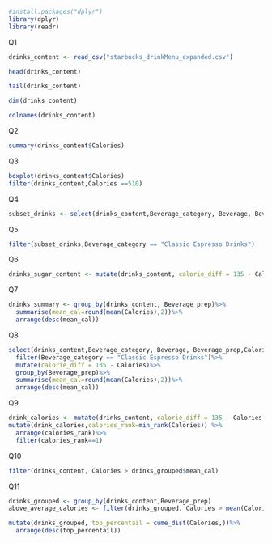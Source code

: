 ```r
#install.packages("dplyr")
library(dplyr)
library(readr)
```
Q1
```r
drinks_content <- read_csv("starbucks_drinkMenu_expanded.csv")
```

```r
head(drinks_content)
```
```r
tail(drinks_content)
```

```r
dim(drinks_content)
```

```r
colnames(drinks_content)
```

Q2
```r
summary(drinks_content$Calories)
```
Q3
```r
boxplot(drinks_content$Calories)
filter(drinks_content,Calories ==510)
```
Q4

```r
subset_drinks <- select(drinks_content,Beverage_category, Beverage, Beverage_prep,Calories)

```

Q5
```r
filter(subset_drinks,Beverage_category == "Classic Espresso Drinks")
```
Q6
```r
drinks_sugar_content <- mutate(drinks_content, calorie_diff = 135 - Calories)
```
Q7
```r
drinks_summary <- group_by(drinks_content, Beverage_prep)%>%
  summarise(mean_cal=round(mean(Calories),2))%>%
  arrange(desc(mean_cal))
```

Q8
```r
select(drinks_content,Beverage_category, Beverage, Beverage_prep,Calories)%>%
  filter(Beverage_category == "Classic Espresso Drinks")%>%
  mutate(calorie_diff = 135 - Calories)%>%
  group_by(Beverage_prep)%>%
  summarise(mean_cal=round(mean(Calories),2))%>%
  arrange(desc(mean_cal))
```

Q9
```r
drink_calories <- mutate(drinks_content, calorie_diff = 135 - Calories )
mutate(drink_calories,calories_rank=min_rank(Calories)) %>%
  arrange(calories_rank)%>%
  filter(calories_rank==1)
```

Q10
```r
filter(drinks_content, Calories > drinks_grouped$mean_cal)
```

Q11
```r
drinks_grouped <- group_by(drinks_content,Beverage_prep)
above_average_calories <- filter(drinks_grouped, Calories > mean(Calories))
```

```r
mutate(drinks_grouped, top_percentail = cume_dist(Calories,))%>%
  arrange(desc(top_percentail))
```

